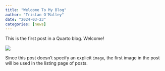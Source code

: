 ```yaml
---
title: "Welcome To My Blog"
author: "Tristan O'Malley"
date: "2024-03-23"
categories: [news]
---
```


This is the first post in a Quarto blog. Welcome!

![](thumbnail.jpg)

Since this post doesn't specify an explicit `image`, the first image in the post will be used in the listing page of posts.
